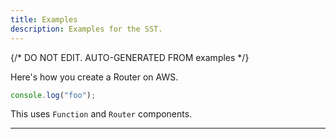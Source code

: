 ```yaml
---
title: Examples
description: Examples for the SST.
---
```


{/* DO NOT EDIT. AUTO-GENERATED FROM examples */}



<Section type="about">
Here's how you create a Router on AWS.

```ts
console.log("foo");
```

This uses `Function` and `Router` components.
</Section>

---